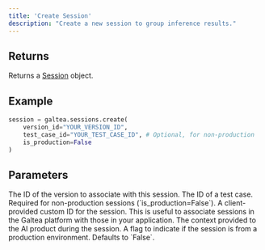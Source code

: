 ```yaml
---
title: 'Create Session'
description: "Create a new session to group inference results."
---
```


## Returns
Returns a [Session](/concepts/product/version/session) object.

## Example
```python
session = galtea.sessions.create(
    version_id="YOUR_VERSION_ID",
    test_case_id="YOUR_TEST_CASE_ID", # Optional, for non-production
    is_production=False
)
```

## Parameters
<ResponseField name="version_id" type="string" required>
  The ID of the version to associate with this session.
</ResponseField>
<ResponseField name="test_case_id" type="string" optional>
  The ID of a test case. Required for non-production sessions (`is_production=False`).
</ResponseField>
<ResponseField name="custom_id" type="string" optional>
  A client-provided custom ID for the session.
  <Note>
    This is useful to associate sessions in the Galtea platform with those in your application.
  </Note>
</ResponseField>
<ResponseField name="context" type="string" optional>
  The context provided to the AI product during the session.
</ResponseField>
<ResponseField name="is_production" type="boolean" optional>
  A flag to indicate if the session is from a production environment. Defaults to `False`.
</ResponseField>
